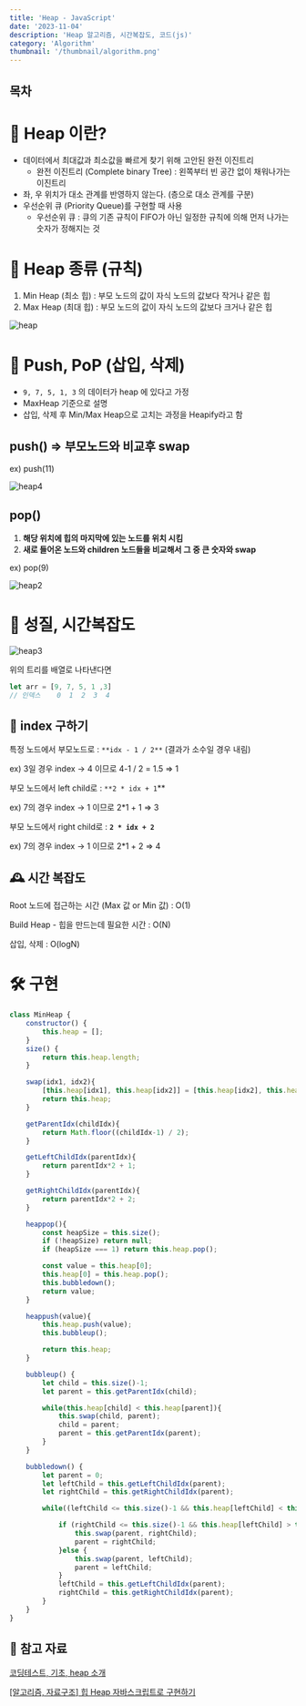 ```yaml
---
title: 'Heap - JavaScript'
date: '2023-11-04'
description: 'Heap 알고리즘, 시간복잡도, 코드(js)'
category: 'Algorithm'
thumbnail: '/thumbnail/algorithm.png'
---
```


## 목차

# 📌 Heap 이란?

- 데이터에서 최대값과 최소값을 빠르게 찾기 위해 고안된 완전 이진트리
    - 완전 이진트리 (Complete binary Tree) : 왼쪽부터 빈 공간 없이 채워나가는 이진트리
- 좌, 우 위치가 대소 관계를 반영하지 않는다. (층으로 대소 관계를 구분)
- 우선순위 큐 (Priority Queue)를 구현할 때 사용
    - 우선순위 큐 : 큐의 기존 규칙이 FIFO가 아닌 일정한 규칙에 의해 먼저 나가는 숫자가 정해지는 것

# 📌 Heap 종류 (규칙)

1. Min Heap (최소 힙) : 부모 노드의 값이 자식 노드의 값보다 작거나 같은 힙
2. Max Heap (최대 힙) : 부모 노드의 값이 자식 노드의 값보다 크거나 같은 힙

![heap](https://github.com/cheolung12/cheolung.dev/assets/109952479/2aa97d65-67c8-469c-9d04-551ba9754898)

# 📌 Push, PoP (삽입, 삭제)

- `9, 7, 5, 1, 3` 의 데이터가 heap 에 있다고 가정
- MaxHeap 기준으로 설명
- 삽입, 삭제 후 Min/Max Heap으로 고치는 과정을 Heapify라고 함

## push() ⇒  부모노드와 비교후 swap

ex) push(11)

![heap4](https://github.com/cheolung12/cheolung.dev/assets/109952479/a62246b4-0741-4949-815b-43538a0637d0)


## pop()

1. **해당 위치에 힙의 마지막에 있는 노드를 위치 시킴**
2. **새로 들어온 노드와 children 노드들을 비교해서 그 중 큰 숫자와 swap**

ex) pop(9)

![heap2](https://github.com/cheolung12/cheolung.dev/assets/109952479/98b290c4-6d7b-4a44-bb63-1b48acc58e50)

# 📌 성질, 시간복잡도

<div className='flex justify-center'><img src='https://github.com/cheolung12/cheolung.dev/assets/109952479/c7333a99-2ef7-4ac4-af5e-5596e78df0cb' alt='heap3' style={{ width: '12rem', height: 'auto' }}   /></div>

위의 트리를 배열로 나타낸다면 

```jsx
let arr = [9, 7, 5, 1 ,3]
// 인덱스    0  1  2  3  4
```

## 🔎 **index 구하기**

특정 노드에서 부모노드로 : `**idx - 1 / 2**`  <span className='red-bold'>(결과가 소수일 경우 내림)</span>

ex) 3일 경우 index → 4 이므로 4-1 / 2 = 1.5 ⇒ 1 

부모 노드에서 left child로 : `**2 * idx + 1`** 

ex) 7의 경우 index → 1 이므로 2*1 + 1 ⇒ 3 

부모 노드에서 right child로 : **`2 * idx + 2`** 

ex) 7의 경우 index → 1 이므로 2*1 + 2 ⇒ 4 

## 🕰️ 시간 복잡도

Root 노드에 접근하는 시간 (Max 값 or Min 값) : <span className='blue-bold'>O(1)</span>

Build Heap - 힙을 만드는데 필요한 시간 : <span className='blue-bold'>O(N)</span>

 삽입, 삭제 : <span className='blue-bold'>O(logN)</span>

# 🛠 구현

```jsx
class MinHeap {
    constructor() {
        this.heap = [];
    }
    size() {
        return this.heap.length;
    }

    swap(idx1, idx2){
        [this.heap[idx1], this.heap[idx2]] = [this.heap[idx2], this.heap[idx1]];
        return this.heap;
    }

    getParentIdx(childIdx){
        return Math.floor((childIdx-1) / 2);
    }

    getLeftChildIdx(parentIdx){
        return parentIdx*2 + 1;
    }

    getRightChildIdx(parentIdx){
        return parentIdx*2 + 2;
    }

    heappop(){
        const heapSize = this.size();
        if (!heapSize) return null;
        if (heapSize === 1) return this.heap.pop();

        const value = this.heap[0];
        this.heap[0] = this.heap.pop();
        this.bubbledown();
        return value;
    }

    heappush(value){
        this.heap.push(value);
        this.bubbleup();

        return this.heap;
    }

    bubbleup() {
        let child = this.size()-1;
        let parent = this.getParentIdx(child);

        while(this.heap[child] < this.heap[parent]){
            this.swap(child, parent);
            child = parent;
            parent = this.getParentIdx(parent);
        }
    }

    bubbledown() {
        let parent = 0;
        let leftChild = this.getLeftChildIdx(parent);
        let rightChild = this.getRightChildIdx(parent);

        while((leftChild <= this.size()-1 && this.heap[leftChild] < this.heap[parent]) || (rightChild <= this.size()-1 && this.heap[rightChild] < this.heap[parent])){

            if (rightChild <= this.size()-1 && this.heap[leftChild] > this.heap[rightChild]){
                this.swap(parent, rightChild);
                parent = rightChild;
            }else {
                this.swap(parent, leftChild);
                parent = leftChild;
            }
            leftChild = this.getLeftChildIdx(parent);
            rightChild = this.getRightChildIdx(parent);
        }     
    }
}
```

## 📑 참고 자료

[코딩테스트, 기초, heap 소개](https://www.youtube.com/watch?v=Zl07LUsR6P0)

[[알고리즘, 자료구조] 힙 Heap 자바스크립트로 구현하기](https://algoroot.tistory.com/m/69)